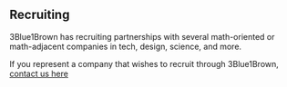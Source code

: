 <Section>

# Recruiting

3Blue1Brown has recruiting partnerships with several math-oriented or math-adjacent companies in tech, design, science, and more.

</Section><Section>

<Center>
  <FeatureCard
    link="recruiting/figma"
    background="content/recruiting/figma/banner.jpg"
    image="content/recruiting/figma/logo.png"
    title="Figma"
    text="The collaborative interface design tool"
    width={800}
  />
  <FeatureCard
    link="recruiting/janestreet"
    background="content/recruiting/janestreet/banner.jpg"
    image="content/recruiting/janestreet/logo.png"
    title="Janestreet"
    text="[]"
    width={800}
  />
  <FeatureCard
    link="recruiting/protocol-labs"
    background="content/recruiting/protocol-labs/banner.jpg"
    image="content/recruiting/protocol-labs/logo.png"
    title="Protocol Labs"
    text="[]"
    width={800}
  />
  <FeatureCard
    link="recruiting/vicarious"
    background="content/recruiting/vicarious/banner.jpg"
    image="content/recruiting/vicarious/logo.png"
    title="Vicarious"
    text="[]"
    width={800}
  />
  <FeatureCard
    link="recruiting/ecl"
    background="content/recruiting/ecl/banner.jpg"
    image="content/recruiting/ecl/logo.png"
    title="Emerald Cloud Lab"
    text="[]"
    width={800}
  />
  <FeatureCard
    link="recruiting/enable"
    background="content/recruiting/enable/banner.jpg"
    image="content/recruiting/enable/logo.png"
    title="Enable"
    text="[]"
    width={800}
  />
  <FeatureCard
    link="recruiting/scale"
    background="content/recruiting/scale/banner.jpg"
    image="content/recruiting/scale/logo.png"
    title="Scale"
    text="[]"
    width={800}
  />
  <FeatureCard
    link="recruiting/planet"
    background="content/recruiting/planet/banner.jpg"
    image="content/recruiting/planet/logo.png"
    title="Planet"
    text="[]"
    width={800}
  />
</Center>

</Section><Section>

If you represent a company that wishes to recruit through 3Blue1Brown, [contact us here](/contact#contact)

</Section>
